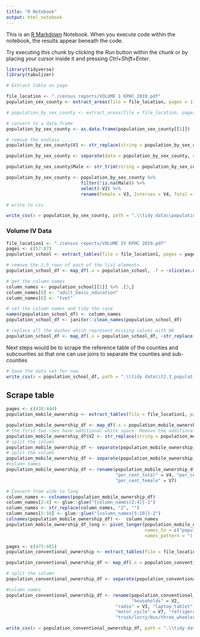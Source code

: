 ```yaml
---
title: "R Notebook"
output: html_notebook
---
```


This is an [R Markdown](http://rmarkdown.rstudio.com) Notebook. When you execute code within the notebook, the results appear beneath the code. 

Try executing this chunk by clicking the *Run* button within the chunk or by placing your cursor inside it and pressing *Ctrl+Shift+Enter*. 

```r
library(tidyverse)
library(tabulizer)
```

```r
# Extract table on page

file_location <- "./census reports/VOLUME 1 KPHC 2019.pdf"
population_sex_county <- extract_areas(file = file_location, pages = 17, guess = FALSE)

# population_by_sex_county <- extract_areas(file = file_location, pages = 17, guess = FALSE)
```

```r
# convert to a data.frame
population_by_sex_county <- as.data.frame(population_sex_county[[1]])

# remove the endless ....
population_by_sex_county$V1 <- str_replace(string = population_by_sex_county$V1, pattern = "\\.{2,}", replacement = ";")

population_by_sex_county <- separate(data = population_by_sex_county, col = V1, into = c("County","Male"), sep = ";")

population_by_sex_county$Male <- str_trim(string = population_by_sex_county$Male, side = "both")

population_by_sex_county <- population_by_sex_county %>% 
                            filter(!is.na(Male)) %>% 
                            select(-V2) %>% 
                            rename(Female = V3, Intersex = V4, Total = V5)

```


```r
# write to csv

write_csv(x = population_by_sex_county, path = ".\\tidy data\\population_by_sex_county.csv")
```

### Volume IV Data

```r
file_location1 <- "./census reports/VOLUME IV KPHC 2019.pdf"
pages <- c(57:87)
population_school <- extract_tables(file = file_location1, pages = pages)
```

```r
# remove the 1:5 rows of each of the list elements
population_school_df <- map_df(.x = population_school, .f = ~slice(as.data.frame(.x, stringsAsFactors = F), -c(1:5)))

# get the column names
column_names <- population_school[[1]] %>% .[3,]
column_names[8] <- "adult_basic_education"
column_names[6] <- "tvet"

# set the column names and tidy the case
names(population_school_df) <- column_names
population_school_df <- janitor::clean_names(population_school_df)

# replace all the dashes which represent missing values with NA
population_school_df <- map_df(.x = population_school_df, ~str_replace(string = ., pattern = "-", NA_character_)) 
```

Next steps would be to scrape the reference table of the counties and subcounties so that one can use joins to separate the counties and sub-counties

```r
# Save the data set for now
write_csv(x = population_school_df, path = ".\\tidy data\\t2.3_population_currently_attending_school.csv")
```

## Scrape table 

```r
pages <- c(438:444)
population_mobile_ownership <- extract_tables(file = file_location1, pages = pages)
```

```r
population_mobile_ownership_df <- map_df(.x = population_mobile_ownership, .f = ~slice(as.data.frame(.x, stringsAsFactors = F), -c(1,2)))
# the first two rows have additional white space. Remove the additional white space
population_mobile_ownership_df$V2 <- str_replace(string = population_mobile_ownership_df$V2, pattern = "\\s{2}", replacement = "" )
# split the column
population_mobile_ownership_df <- separate(population_mobile_ownership_df, col = V2, into = c("Total","Male","Female"), sep = " ")
# split the column
population_mobile_ownership_df <- separate(population_mobile_ownership_df, col = V5, into = c("male2","per_cent"), sep = "\\s")
#column names
population_mobile_ownership_df <- rename(population_mobile_ownership_df, "county/sub-county" = V1, "total2" = V3, 
                                         "per_cent_total" = V4, "per_cent_male" = `per_cent`, "female2" = V6, 
                                         "per_cent_female" = V7)

```

```r
# Convert from wide to long
column_names <- colnames(population_mobile_ownership_df)
column_names[2:4] <- glue::glue("{column_names[2:4]}-1")
column_names <- str_replace(column_names, "2", "")
column_names[5:10] <- glue::glue("{column_names[5:10]}-2")
colnames(population_mobile_ownership_df) <-  column_names
population_mobile_ownership_df_long <- pivot_longer(population_mobile_ownership_df, cols = 2:10, 
                                                    names_to = c("population","mobile_ownership"), 
                                                    names_pattern = "(.*)-(\\d)")
```

```r
pages <- c(475:481)
population_conventional_ownership <- extract_tables(file = file_location1, pages = pages)
```

```r
population_conventional_ownership_df <- map_df(.x = population_conventional_ownership, .f = ~slice(as.data.frame(.x, stringsAsFactors = F), -c(1:4)))

# split the column
population_conventional_ownership_df <- separate(population_conventional_ownership_df, col = V6, into = c("atv","internet","bicycle"), sep = " ")

#column names
population_conventional_ownership_df <- rename(population_conventional_ownership_df, "county/sub-county" = V1, 
                                               "households" = V2, 
                                         "radio" = V3, "laptop_tablet" = V4, "ftv" = V5, 
                                         "motor_cycle" = V7, "refrigerator" = V8, "car" = V9, 
                                         "truck/lorry/bus/three_wheeler" = V10, "tuk_tuk" = V11)
```

```r
write_csv(x = population_conventional_ownership_df, path = ".\\tidy data\\t2.36_population_household_assets.csv")
```




